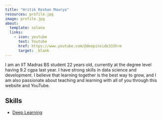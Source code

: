 ```yaml
---
title: "Hritik Roshan Maurya"
resources: profile.jpg
image: profile.jpg
about:
  template: solana
  links:
    - icon: youtube
      text: Youtube
      href: https://www.youtube.com/@deepinside333hrm
      target: _blank
---
```


I am an IIT Madras BS student 22 years old, currently at the degree level having 9.2 cgpa last year. I have strong skills in data science and development. I believe that learning together is the best way to grow, and I am also passionate about teaching and learning with all of you through this website and YouTube.

## Skills

- [Deep Learning](https://hrmiitm.github.io/dl)